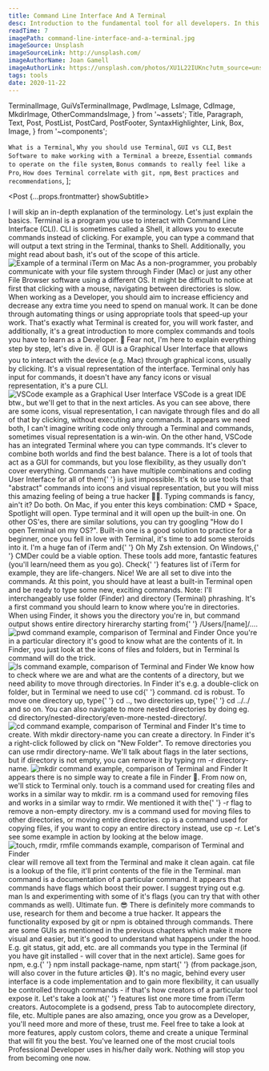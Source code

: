 ```yaml
---
title: Command Line Interface And A Terminal
desc: Introduction to the fundamental tool for all developers. In this article, you'll learn why learning terminal commands is crucial and how does that correlate with other tools such as git or npm. We'll also go through best practices and recommendations.
readTime: 7
imagePath: command-line-interface-and-a-terminal.jpg
imageSource: Unsplash
imageSourceLink: http://unsplash.com/
imageAuthorName: Joan Gamell
imageAuthorLink: https://unsplash.com/photos/XU1L22IUKnc?utm_source=unsplash&utm_medium=referral&utm_content=creditShareLink
tags: tools
date: 2020-11-22
---
```


  TerminalImage,
  GuiVsTerminalImage,
  PwdImage,
  LsImage,
  CdImage,
  MkdirImage,
  OtherCommandsImage,
} from '~assets';
  Title,
  Paragraph,
  Text,
  Post,
  PostList,
  PostCard,
  PostFooter,
  SyntaxHighlighter,
  Link,
  Box,
  Image,
} from '~components';

  `What is a Terminal`,
  `Why you should use Terminal`,
  `GUI vs CLI`,
  `Best Software to make working with a Terminal a breeze`,
  `Essential commands to operate on the file system`,
  `Bonus commands to really feel like a Pro`,
  `How does Terminal correlate with git, npm`,
  `Best practices and recommendations`,
];

<Post {...props.frontmatter} showSubtitle>
  <Title level={3}>What You'll Learn</Title>
  <PostList data={whatYouWillLearnPoints} />
  <Paragraph lastParagraph />
  <Title level={3}>What is a Terminal</Title>
  <Paragraph>
    I will skip an in-depth explanation of the terminology. Let's just explain
    the basics.
  </Paragraph>
  <Paragraph>
    Terminal is a program you use to interact with Command Line Interface (CLI).
    CLI is sometimes called a Shell, it allows you to execute commands instead
    of clicking. For example, you can type a command that will output a text
    string in the Terminal, thanks to Shell. Additionally, you might read about
    bash, it's out of the scope of this article.
  </Paragraph>
  <Image
    src={TerminalImage}
    alt="Example of a terminal iTerm on Mac"
    desc={`Example of echo "Hello Terminal" command`}
  />
  <Paragraph lastParagraph />
  <Title level={3}>Why You Should Use Terminal</Title>
  <Paragraph>
    As a non-programmer, you probably communicate with your file system through
    Finder (Mac) or just any other File Browser software using a different OS.
    It might be difficult to notice at first that clicking with a mouse,
    navigating between directories <Text strong>is slow.</Text>
  </Paragraph>
  <Paragraph>
    When working as a Developer, you should aim to increase efficiency and
    decrease any extra time you need to spend on manual work.
  </Paragraph>
  <Paragraph>
    It can be done through automating things or using appropriate tools that
    speed-up your work. That's exactly what Terminal is created for, you will
    work faster, and additionally, it's a great introduction to more complex
    commands and tools you have to learn as a Developer. 🙈
  </Paragraph>
  <Paragraph lastParagraph>
    Fear not, I'm here to explain everything step by step, let's dive in. ✌️
  </Paragraph>
  <Title level={3}>GUI vs CLI</Title>
  <Paragraph>
    GUI is a Graphical User Interface that allows you to interact with the
    device (e.g. Mac) through graphical icons, usually by clicking. It's a
    visual representation of the interface.
  </Paragraph>
  <Paragraph>
    Terminal only has input for commands, it doesn't have any fancy icons or
    visual representation, it's a pure CLI.
  </Paragraph>
  <Image
    src={GuiVsTerminalImage}
    alt="VSCode example as a Graphical User Interface"
    desc="Left - VSCode as a GUI, Right - iTerm Mac Terminal"
  />
  <Paragraph>
    VSCode is a great IDE btw., but we'll get to that in the next articles. As
    you can see above, there are some icons, visual representation, I can
    navigate through files and do all of that by clicking, without executing any
    commands.
  </Paragraph>
  <Paragraph>
    It appears we need both, I can't imagine writing code only through a
    Terminal and commands, sometimes visual representation is a win-win. On the
    other hand, VSCode has an integrated Terminal where you can type commands.
    It's clever to combine both worlds and find the best balance.
  </Paragraph>
  <Paragraph>
    There is a lot of tools that act as a GUI for commands, but you lose
    flexibility, as they usually don't cover everything. Commands can have
    multiple combinations and coding User Interface for all of them{' '}
    <Text strong>is just impossible.</Text>
  </Paragraph>
  <Paragraph lastParagraph>
    It's ok to use tools that "abstract" commands into icons and visual
    representation, but you will miss this amazing feeling of being a true
    hacker 👨‍💻. Typing commands is fancy, ain't it? Do both.
  </Paragraph>
  <Title level={3}>Which Terminal Do I Use?</Title>
  <Paragraph>
    On Mac, if you enter this keys combination: <Text code>CMD + Space</Text>,
    Spotlight will open. Type <Text code>terminal</Text> and it will open up the
    built-in one. On other OS'es, there are similar solutions, you can try
    googling "How do I open Terminal on my OS?".
  </Paragraph>
  <Paragraph>
    Built-in one is a good solution to practice for a beginner, once you fell in
    love with Terminal, it's time to add some steroids into it.
  </Paragraph>
  <Paragraph lastParagraph>
    I'm a huge fan of <Link href="https://iterm2.com/">iTerm</Link> and{' '}
    <Link href="https://ohmyz.sh/">Oh My Zsh</Link> extension. On Windows,{' '}
    <Link href="https://cmder.net/">CMDer</Link> could be a viable option. These
    tools add more, fantastic features (you'll learn/need them as you go). Check{' '}
    <Link href="https://iterm2.com/features.html">features list</Link> of iTerm
    for example, they are life-changers.
  </Paragraph>
  <Title level={3}>Essential Commands</Title>
  <Paragraph>
    Nice! We are all set to dive into the commands. At this point, you should
    have at least a built-in Terminal open and be ready to type some new,
    exciting commands.
  </Paragraph>
  <Paragraph breakParagraph>
    <Text strong>Note:</Text> I'll interchangeably use folder (Finder) and
    directory (Terminal) phrashing.
  </Paragraph>
  <Title level={4} transform="none">
    <Text code>pwd</Text> - print working directory
  </Title>
  <Paragraph>
    It's a first command you should learn to know where you're in directories.
    When using Finder, it shows you the directory you're in, but command output
    shows entire directory hirerarchy starting from{' '}
    <Text code>/Users/[name]/...</Text>.
  </Paragraph>
  <Image
    src={PwdImage}
    alt="pwd command example, comparison of Terminal and Finder"
  />
  <Title level={4} transform="none">
    <Text code>ls</Text> - list
  </Title>
  <Paragraph>
    Once you're in a particular directory it's good to know what are the
    contents of it. In Finder, you just look at the icons of files and folders,
    but in Terminal <Text code>ls</Text> command will do the trick.
  </Paragraph>
  <Image
    src={LsImage}
    alt="ls command example, comparison of Terminal and Finder"
  />
  <Title level={4} transform="none">
    <Text code>cd</Text> - change directory
  </Title>
  <Paragraph>
    We know how to check where we are and what are the contents of a directory,
    but we need ability to move through directories. In Finder it's e.g. a
    double-click on folder, but in Terminal we need to use <Text code>cd</Text>{' '}
    command.
  </Paragraph>
  <Paragraph>
    <Text code>cd</Text> is robust. To move one directory up, type{' '}
    <Text code>cd ..</Text>, two directories up, type{' '}
    <Text code>cd ../../</Text> and so on. You can also navigate to more nested
    directories by doing eg.
    <br />
    <Text code>cd directory/nested-directory/even-more-nested-directory/</Text>.
  </Paragraph>
  <Image
    src={CdImage}
    alt="cd command example, comparison of Terminal and Finder"
  />
  <Title level={4} transform="none">
    <Text code>mkdir</Text> - make directory
  </Title>
  <Paragraph>
    It's time to create. With <Text code>mkdir directory-name</Text> you can
    create a directory. In Finder it's a right-click followed by click on "New
    Folder".
  </Paragraph>
  <Paragraph>
    To remove directories you can use <Text code>rmdir directory-name</Text>.
    We'll talk about flags in the later sections, but if directory is not empty,
    you can remove it by typing <Text code>rm -r directory-name</Text>.
  </Paragraph>
  <Image
    src={MkdirImage}
    alt="mkdir command example, comparison of Terminal and Finder"
  />
  <Title level={4} transform="none">
    <Text code>touch, cp, mv</Text> - other commands
  </Title>
  <Paragraph>
    It appears there is no simple way to create a file in Finder 🤯. From now
    on, we'll stick to Terminal only.
  </Paragraph>
  <Paragraph>
    <Text code>touch</Text> is a command used for creating files and works in a
    similar way to <Text code>mkdir</Text>.
  </Paragraph>
  <Paragraph>
    <Text code>rm</Text> is a command used for removing files and works in a
    similar way to <Text code>rmdir</Text>. We mentioned it with the{' '}
    <Text code>-r</Text> flag to remove a non-empty directory.
  </Paragraph>
  <Paragraph>
    <Text code>mv</Text> is a command used for moving files to other
    directories, or moving entire directories.
  </Paragraph>
  <Paragraph>
    <Text code>cp</Text> is a command used for copying files, if you want to
    copy an entire directory instead, use <Text code>cp -r</Text>.
  </Paragraph>
  <Paragraph>
    Let's see some example in action by looking at the below image.
  </Paragraph>
  <Image
    src={OtherCommandsImage}
    alt="touch, rmdir, rmfile commands example, comparison of Terminal and Finder"
  />
  <Paragraph lastParagraph />
  <Title level={3}>Bonus Commands</Title>
  <Paragraph>
    <Text code>clear</Text> will remove all text from the Terminal and make it
    clean again.
  </Paragraph>
  <Paragraph>
    <Text code>cat file</Text> is a lookup of the file, it'll print contents of
    the file in the Terminal.
  </Paragraph>
  <Paragraph>
    <Text code>man command</Text> is a documentation of a particular command. It
    appears that commands have flags which boost their power. I suggest trying
    out e.g. <Text code>man ls</Text> and experimenting with some of it's flags
    (you can try that with other commands as well). Ultimate fun. 😎
  </Paragraph>
  <Paragraph lastParagraph>
    There is definitely more commands to use, research for them and become a
    true hacker.
  </Paragraph>
  <Title level={3} transform="none">
    Why Do You Need Terminal For git or npm?
  </Title>
  <Paragraph>
    It appears the functionality exposed by git or npm is obtained through
    commands. There are some GUIs as mentioned in the previous chapters which
    make it more visual and easier, but it's good to understand what happens
    under the hood.
  </Paragraph>
  <Paragraph lastParagraph>
    E.g. <Text code>git status</Text>, <Text code>git add</Text>, etc. are all
    commands you type in the Terminal (if you have git installed - will cover
    that in the next article). Same goes for npm, e.g.{' '}
    <Text code>npm install package-name</Text>, <Text code>npm start</Text>{' '}
    (from package.json, will also cover in the future articles 😅). It's no
    magic, behind every user interface is a code implementation and to gain more
    flexibility, it can usually be controlled through commands - if that's how
    creators of a particular tool expose it.
  </Paragraph>
  <Title level={3}>Best Practices And Recommendations</Title>
  <Paragraph>
    Let's take a look at{' '}
    <Link href="https://iterm2.com/features.html">features list</Link> one more
    time from iTerm creators.
  </Paragraph>
  <Paragraph>
    Autocomplete is a godsend, press <Text code>Tab</Text> to autocomplete
    directory, file, etc.
  </Paragraph>
  <Paragraph>
    Multiple panes are also amazing, once you grow as a Developer, you'll need
    more and more of these, trust me.
  </Paragraph>
  <Paragraph lastParagraph>
    Feel free to take a look at more features, apply custom colors, theme and
    create a unique Terminal that will fit you the best.
  </Paragraph>
  <Title level={3}>Closing Notes</Title>
  <Paragraph>
    You've learned one of the most crucial tools Professional Developer uses in
    his/her daily work. Nothing will stop you from becoming one now.
  </Paragraph>
  <PostFooter />
</Post>
